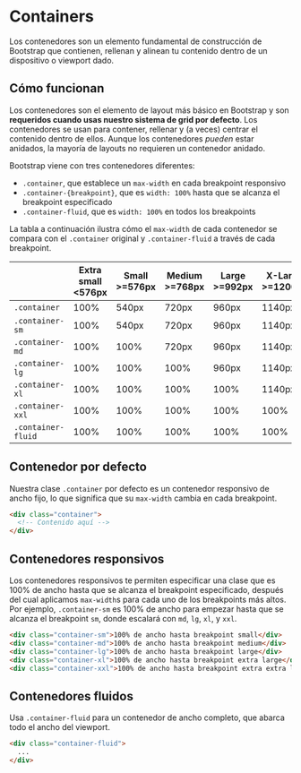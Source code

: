 
<Meta title="LAYOUT/Container" />

# Containers

Los contenedores son un elemento fundamental de construcción de Bootstrap que contienen, rellenan y alinean tu contenido dentro de un dispositivo o viewport dado.

## Cómo funcionan

Los contenedores son el elemento de layout más básico en Bootstrap y son **requeridos cuando usas nuestro sistema de grid por defecto**. Los contenedores se usan para contener, rellenar y (a veces) centrar el contenido dentro de ellos. Aunque los contenedores _pueden_ estar anidados, la mayoría de layouts no requieren un contenedor anidado.

Bootstrap viene con tres contenedores diferentes:

- `.container`, que establece un `max-width` en cada breakpoint responsivo
- `.container-{breakpoint}`, que es `width: 100%` hasta que se alcanza el breakpoint especificado
- `.container-fluid`, que es `width: 100%` en todos los breakpoints

La tabla a continuación ilustra cómo el `max-width` de cada contenedor se compara con el `.container` original y `.container-fluid` a través de cada breakpoint.

<table>
  <thead>
    <tr>
      <th></th>
      <th>Extra small &lt;576px</th>
      <th>Small &gt;=576px</th>
      <th>Medium &gt;=768px</th>
      <th>Large &gt;=992px</th>
      <th>X-Large &gt;=1200px</th>
      <th>XX-Large &gt;=1400px</th>
    </tr>
  </thead>
  <tbody>
    <tr>
      <td><code>.container</code></td>
      <td>100%</td>
      <td>540px</td>
      <td>720px</td>
      <td>960px</td>
      <td>1140px</td>
      <td>1320px</td>
    </tr>
    <tr>
      <td><code>.container-sm</code></td>
      <td>100%</td>
      <td>540px</td>
      <td>720px</td>
      <td>960px</td>
      <td>1140px</td>
      <td>1320px</td>
    </tr>
    <tr>
      <td><code>.container-md</code></td>
      <td>100%</td>
      <td>100%</td>
      <td>720px</td>
      <td>960px</td>
      <td>1140px</td>
      <td>1320px</td>
    </tr>
    <tr>
      <td><code>.container-lg</code></td>
      <td>100%</td>
      <td>100%</td>
      <td>100%</td>
      <td>960px</td>
      <td>1140px</td>
      <td>1320px</td>
    </tr>
    <tr>
      <td><code>.container-xl</code></td>
      <td>100%</td>
      <td>100%</td>
      <td>100%</td>
      <td>100%</td>
      <td>1140px</td>
      <td>1320px</td>
    </tr>
    <tr>
      <td><code>.container-xxl</code></td>
      <td>100%</td>
      <td>100%</td>
      <td>100%</td>
      <td>100%</td>
      <td>100%</td>
      <td>1320px</td>
    </tr>
    <tr>
      <td><code>.container-fluid</code></td>
      <td>100%</td>
      <td>100%</td>
      <td>100%</td>
      <td>100%</td>
      <td>100%</td>
      <td>100%</td>
    </tr>
  </tbody>
</table>

## Contenedor por defecto

Nuestra clase `.container` por defecto es un contenedor responsivo de ancho fijo, lo que significa que su `max-width` cambia en cada breakpoint.

```html
<div class="container">
  <!-- Contenido aquí -->
</div>
```

## Contenedores responsivos

Los contenedores responsivos te permiten especificar una clase que es 100% de ancho hasta que se alcanza el breakpoint especificado, después del cual aplicamos `max-width`s para cada uno de los breakpoints más altos. Por ejemplo, `.container-sm` es 100% de ancho para empezar hasta que se alcanza el breakpoint `sm`, donde escalará con `md`, `lg`, `xl`, y `xxl`.

```html
<div class="container-sm">100% de ancho hasta breakpoint small</div>
<div class="container-md">100% de ancho hasta breakpoint medium</div>
<div class="container-lg">100% de ancho hasta breakpoint large</div>
<div class="container-xl">100% de ancho hasta breakpoint extra large</div>
<div class="container-xxl">100% de ancho hasta breakpoint extra extra large</div>
```

## Contenedores fluidos

Usa `.container-fluid` para un contenedor de ancho completo, que abarca todo el ancho del viewport.

```html
<div class="container-fluid">
  ...
</div>
```